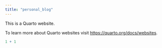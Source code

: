 ```yaml
---
title: "personal_blog"
---
```


This is a Quarto website.

To learn more about Quarto websites visit <https://quarto.org/docs/websites>.

```r
1 + 1
```
